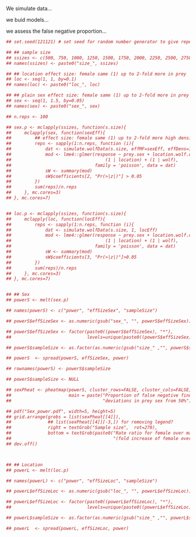 We simulate data...


we buid models...


we assess the false negative proportion...

```r
## set.seed(121121) # set seed for random number generator to give repeatable results

## ## sample size
## ssizes <- c(500, 750, 1000, 1250, 1500, 1750, 2000, 2250, 2500, 2750, 3000)
## names(ssizes) <- paste0("size_", ssizes)

## ## location effect size: female same (1) up to 2-fold more in prey 
## loc <- seq(1, 1, by=0.1)
## names(loc) <- paste0("loc_", loc)

## ## plain sex effect size: female same (1) up to 2-fold more in prey 
## sex <- seq(1, 1.5, by=0.05)
## names(sex) <- paste0("sex_", sex)

## n.reps <- 100

## sex.p <- mclapply(ssizes, function(s.size){
##     mclapply(sex, function(sexEff){
##         ## effect size: female same (1) up to 2-fold more high density
##         reps <- sapply(1:n.reps, function (i){
##             dat <- simulate.wolfData(s.size, effMF=sexEff, effDens=1)
##             mod <- lme4::glmer(response ~ prey.sex + location.wolf.density +
##                                    (1 | location) + (1 | wolf), 
##                                family = 'poisson', data = dat)
##             sW <- summary(mod)
##             sW$coefficients[2, "Pr(>|z|)"] > 0.05
##         })
##         sum(reps)/n.reps
##     }, mc.cores=3)
## }, mc.cores=7)


## loc.p <- mclapply(ssizes, function(s.size){
##     mclapply(loc, function(locEff){
##         reps <- sapply(1:n.reps, function (i){
##             dat <- simulate.wolfData(s.size, 1, locEff)
##             mod <- lme4::glmer(response ~ prey.sex + location.wolf.density +
##                                    (1 | location) + (1 | wolf), 
##                                family = 'poisson', data = dat)
##             sW <- summary(mod)
##             sW$coefficients[3, "Pr(>|z|)"]>0.05
##         })
##         sum(reps)/n.reps
##     }, mc.cores=3)
## }, mc.cores=7)


## ## Sex
## powerS <- melt(sex.p)

## names(powerS) <- c("power", "effSizeSex", "sampleSize")

## powerS$effSizeSex <- as.numeric(gsub("sex_", "", powerS$effSizeSex))

## powerS$effSizeSex <- factor(paste0((powerS$effSizeSex), "*"),
##                             levels=unique(paste0((powerS$effSizeSex), "*")))

## powerS$sampleSize <- as.factor(as.numeric(gsub("size_" ,"", powerS$sampleSize)))

## powerS  <- spread(powerS, effSizeSex, power)

## rownames(powerS) <- powerS$sampleSize

## powerS$sampleSize <- NULL

## sexPheat <- pheatmap(powerS, cluster_rows=FALSE, cluster_cols=FALSE,
##                      main = paste("Proportion of false negative findings for\n",
##                                   "deviations in prey sex from 50%"))

## pdf("Sex_power.pdf", width=5, height=5)
## grid.arrange(grobs = list(sexPheat[[4]]),
##              ## list(sexPheat[[4]][-3,]) for removing legend?
##              right = textGrob("Sample size",  rot=270),
##              bottom = textGrob(paste0("Rate ratio for female over male prey\n", 
##                                       "(fold increase of female over male)")))
## dev.off()



## ## Location
## powerL <- melt(loc.p)

## names(powerL) <- c("power", "effSizeLoc", "sampleSize")

## powerL$effSizeLoc <- as.numeric(gsub("loc_", "", powerL$effSizeLoc))

## powerL$effSizeLoc <- factor(paste0((powerL$effSizeLoc), "*"),
##                             levels=unique(paste0((powerL$effSizeLoc), "*")))

## powerL$sampleSize <- as.factor(as.numeric(gsub("size_" ,"", powerL$sampleSize)))

## powerL  <- spread(powerL, effSizeLoc, power)

```

